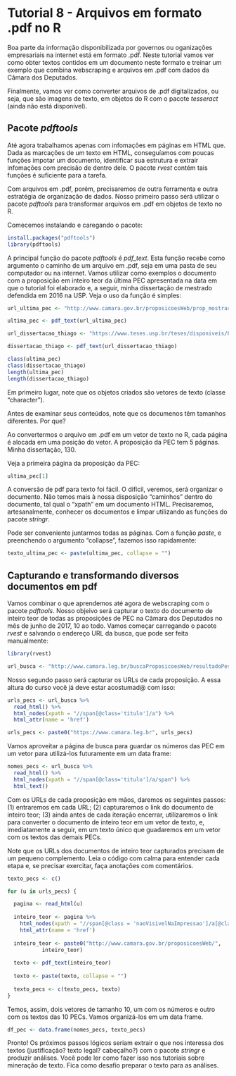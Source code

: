 # Tutorial 8 - Arquivos em formato .pdf no R

Boa parte da informação disponibilizada por governos ou oganizações empresariais na internet está em formato .pdf. Neste tutorial vamos ver como obter textos contidos em um documento neste formato e treinar um exemplo que combina webscraping e arquivos em .pdf com dados da Câmara dos Deputados.

Finalmente, vamos ver como converter arquivos de .pdf digitalizados, ou seja, que são imagens de texto, em objetos do R com o pacote _tesseract_ (ainda não está disponível).

## Pacote _pdftools_

Até agora trabalhamos apenas com infomações em páginas em HTML que. Dada as marcações de um texto em HTML, conseguíamos com poucas funções impotar um documento, identificar sua estrutura e extrair infomações com precisão de dentro dele. O pacote _rvest_ contém tais funções é suficiente para a tarefa.

Com arquivos em .pdf, porém, precisaremos de outra ferramenta e outra estratégia de organização de dados. Nosso primeiro passo será utilizar o pacote _pdftools_ para transformar arquivos em .pdf em objetos de texto no R.

Comecemos instalando e caregando o pacote:

```r
install.packages("pdftools")
library(pdftools)
```

A principal função do pacote _pdftools_ é _pdf\_text_. Esta função recebe como argumento o caminho de um arquivo em .pdf, seja em uma pasta de seu computador ou na internet. Vamos utilizar como exemplos o documento com a proposição em inteiro teor da última PEC apresentada na data em que o tutorial foi elaborado e, a seguir, minha dissertação de mestrado defendida em 2016 na USP. Veja o uso da função é simples:

```r
url_ultima_pec <- "http://www.camara.gov.br/proposicoesWeb/prop_mostrarintegra;jsessionid=500EB6A69A190D8AEE117D22C6B3DFF9.proposicoesWebExterno2?codteor=1579429&filename=PEC+350/2017"

ultima_pec <- pdf_text(url_ultima_pec)

url_dissertacao_thiago <- "https://www.teses.usp.br/teses/disponiveis/8/8131/tde-13032017-112529/publico/2016_ThiagoDeOliveiraMeireles_VOrig.pdf"

dissertacao_thiago <- pdf_text(url_dissertacao_thiago)

class(ultima_pec)
class(dissertacao_thiago)
length(ultima_pec)
length(dissertacao_thiago)
```

Em primeiro lugar, note que os objetos criados são vetores de texto (classe "character").

Antes de examinar seus conteúdos, note que os documenos têm tamanhos diferentes. Por que?

Ao convertermos o arquivo em .pdf em um vetor de texto no R, cada página é alocada em uma posição do vetor. A proposição da PEC tem 5 páginas. Minha dissertação, 130.

Veja a primeira página da proposição da PEC:

```r
ultima_pec[1]
```

A conversão de pdf para texto foi fácil. O difícil, veremos, será organizar o documento. Não temos mais à nossa disposição "caminhos" dentro do documento, tal qual o "xpath" em um documento HTML. Precisaremos, artesanalmente, conhecer os documentos e limpar utilizando as funções do pacote _stringr_.

Pode ser conveniente juntarmos todas as páginas. Com a função _paste_, e preenchendo o argumento "collapse", fazemos isso rapidamente:

```r
texto_ultima_pec <- paste(ultima_pec, collapse = "")
```

## Capturando e transformando diversos documentos em pdf

Vamos combinar o que aprendemos até agora de webscraping com o pacote _pdftools_. Nosso objeivo será capturar o texto do documento de inteiro teor de todas as proposições de PEC na Câmara dos Deputados no mês de junho de 2017, 10 ao todo. Vamos começar carregando o pacote _rvest_ e salvando o endereço URL da busca, que pode ser feita manualmente:

```r
library(rvest)

url_busca <- "http://www.camara.leg.br/buscaProposicoesWeb/resultadoPesquisa?emtramitacao=Todas&noorgao=&valueOrigem=-1&siglaorigem=&orgaoorigem=&naementa=true&indexacao=true&inteiroteor=false&tipoproposicao=%5BPEC++++++++-+Proposta+de+Emenda+%C3%A0+Constitui%C3%A7%C3%A3o%5D&dataInicialApresentacao=01/07/2017&dataFinalApresentacao=31/07/2017&partidoautor=&ufautor=&tramitacaoorgao=&partidorelator=&ufrelator=&comissaorelator=&data=03/08/2017&page=true"
```
Nosso segundo passo será capturar os URLs de cada proposição. A essa altura do curso você já deve estar acostumad@ com isso:

```r
urls_pecs <- url_busca %>%
  read_html() %>%
  html_nodes(xpath = "//span[@class='titulo']/a") %>%
  html_attr(name = 'href')

urls_pecs <- paste0("https://www.camara.leg.br", urls_pecs)
```

Vamos aproveitar a página de busca para guardar os números das PEC em um vetor para utilizá-los futuramente em um data frame:

```r
nomes_pecs <- url_busca %>%
  read_html() %>%
  html_nodes(xpath = "//span[@class='titulo']/a/span") %>%
  html_text()
```

Com os URLs de cada proposição em mãos, daremos os seguintes passos: (1) entraremos em cada URL; (2) capturaremos o link do documento de inteiro teor; (3) ainda antes de cada iteração encerrar, utilizaremos o link para converter o documento de inteiro teor em um vetor de texto, e, imediatamente a seguir, em um texto único que guadaremos em um vetor com os textos das demais PECs.

Note que os URLs dos documentos de inteiro teor capturados precisam de um pequeno complemento. Leia o código com calma para entender cada etapa e, se precisar exercitar, faça anotações com comentários.

```r
texto_pecs <- c()

for (u in urls_pecs) {

  pagina <- read_html(u)
  
  inteiro_teor <- pagina %>%
    html_nodes(xpath = "//span[@class = 'naoVisivelNaImpressao']/a[@class='rightIconified iconDetalhe linkDownloadTeor']") %>%
    html_attr(name = 'href')
    
  inteiro_teor <- paste0("http://www.camara.gov.br/proposicoesWeb/",
           inteiro_teor)
  
  texto <- pdf_text(inteiro_teor)
    
  texto <- paste(texto, collapse = "")
  
  texto_pecs <- c(texto_pecs, texto)
}
```
Temos, assim, dois vetores de tamanho 10, um com os números e outro com os textos das 10 PECs. Vamos organizá-los em um data frame.

```r
df_pec <- data.frame(nomes_pecs, texto_pecs)
```

Pronto! Os próximos passos lógicos seriam extrair o que nos interessa dos textos (justificação? texto legal? cabeçalho?) com o pacote _stringr_ e produzir análises. Você pode ler como fazer isso nos tutoriais sobre mineração de texto. Fica como desafio preparar o texto para as análises.
